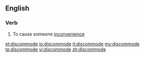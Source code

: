 ==English==

===Verb===
{{en-verb|discommod|ing}}

# {{context|transitive}} To cause someone [[inconvenience]]

[[et:discommode]]
[[io:discommode]]
[[it:discommode]]
[[my:discommode]]
[[te:discommode]]
[[vi:discommode]]
[[zh:discommode]]